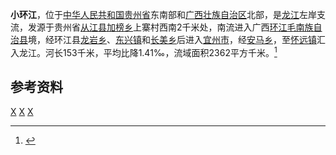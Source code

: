 {{Infobox River
  | river_name      = 小环江
  | image_name      = 
  | image_size      = 
  | caption         = 
  | origin          = [[贵州省|贵州省]][[从江县|从江县]][[加榜乡|加榜乡]]上寨村西南
  | mouth           = [[广西壮族自治区|广西壮族自治区]][[宜州市|宜州市]][[怀远镇_(宜州市)|怀远镇]][[龙江_(柳江)|龙江]]
  | basin_countries = 贵州省从江县，广西环江县、宜州市
  | length          = 153 km
  | elevation       = 
  | mouth_elevation = 
  | discharge       = 
  | watershed       = 2362 km<sup>2</sup>
}}
'''小环江'''，位于[[中华人民共和国|中华人民共和国]][[贵州省|贵州省]]东南部和[[广西壮族自治区|广西壮族自治区]]北部，是[[龙江_(柳江)|龙江]]左岸支流，发源于贵州省[[从江县|从江县]][[加榜乡|加榜乡]]上寨村西南2千米处，南流进入广西[[环江毛南族自治县|环江毛南族自治县]]境，经环江县[[龙岩乡|龙岩乡]]、[[东兴镇_(环江县)|东兴镇]]和[[长美乡|长美乡]]后进入[[宜州市|宜州市]]，经[[安马乡|安马乡]]，至[[怀远镇_(宜州市)|怀远镇]]汇入龙江。河长153千米，平均比降1.41‰，流域面积2362平方千米。<ref name="中国河湖大典">{{cite book zh |author=《[[中国河湖大典|中国河湖大典]]》编纂委员会 |title=《中国河湖大典·珠江卷》 |format=M|edition=1 |location=北京 |publisher=中国水利水电出版社 |date=2013年1月 |pages=113页 |id= ISBN 978-7-5170-0561-2}}</ref>


==参考资料==
{{reflist}}

[[Category:柳江水系|X]]
[[Category:贵州河流|X]]
[[Category:广西河流|X]]